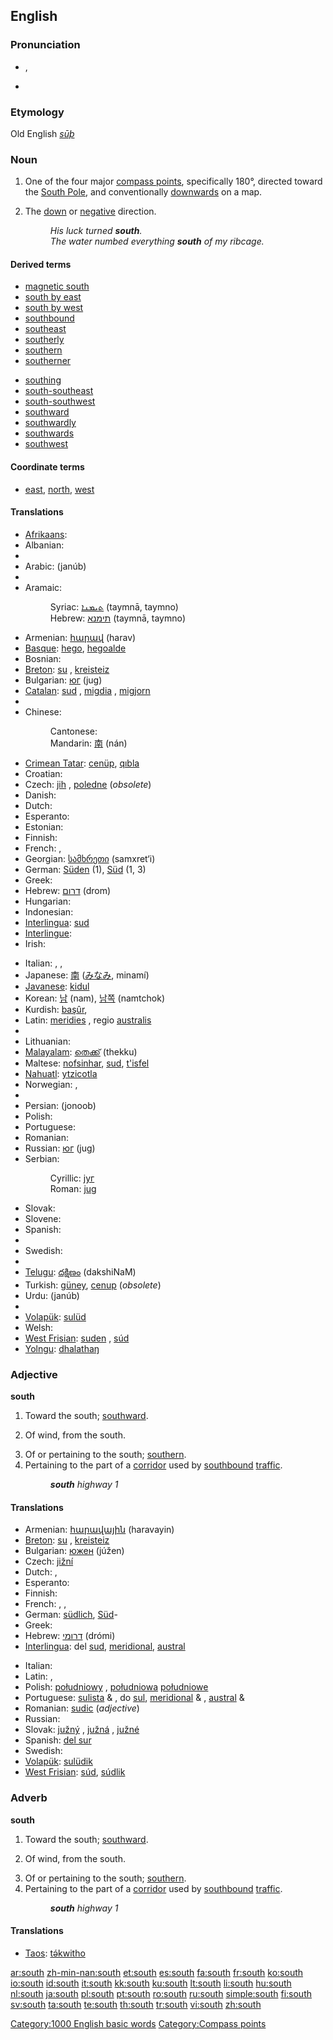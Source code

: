 {{wikipedia}}
{{also|South}}
==English==

===Pronunciation===
* {{IPA|/saʊθ/}}, {{SAMPA|/saUT/}}
* {{audio|en-us-south.ogg|Audio (US)}}
*: {{rhymes|aʊθ}}

===Etymology===
Old English ''[[sūþ]]''

===Noun===
{{en-noun|-}}

# One of the four major [[compass point]]s, specifically 180°, directed toward the [[South Pole]], and conventionally [[downwards]] on a map.
# {{figurative}} The [[down]] or [[negative]] direction.
#: ''His luck turned '''south'''.''
#: ''The water numbed everything '''south''' of my ribcage.''

====Derived terms====
{{top2}}
* [[magnetic south]]
* [[south by east]]
* [[south by west]]
* [[southbound]]
* [[southeast]]
* [[southerly]]
* [[southern]]
* [[southerner]]
{{mid2}}
* [[southing]]
* [[south-southeast]]
* [[south-southwest]]
* [[southward]]
* [[southwardly]]
* [[southwards]]
* [[southwest]]
{{bottom2}}

====Coordinate terms====
* {{sense|compass point}} [[east]], [[north]], [[west]]

====Translations====
{{trans-top|compass point}}
* [[Afrikaans]]: {{t-|af|suid|xs=Afrikaans}}
* Albanian: {{t-|sq|jug|m|xs=Albanian}}
* {{trreq|Amharic}}
* Arabic: {{Arab|[[جنوب]]}} (janúb)
* {{trreq|Aragonese}}
* Aramaic:
*: Syriac: [[ܬܝܡܢܐ]] (taymnā, taymno) {{f}}
*: Hebrew: [[תימנא]] (taymnā, taymno) {{f}}
* Armenian: [[հարավ]] (harav)
* [[Basque]]: [[hego]], [[hegoalde]]
* Bosnian: {{t-|bs|jug|m}}
* [[Breton]]: [[su]] {{m}}, [[kreisteiz]] {{m}}
* Bulgarian: [[юг]] (jug) {{m}}
* [[Catalan]]: [[sud]] {{m}}, [[migdia]] {{m}}, [[migjorn]] {{m}}
* {{trreq|Chechen}}
* Chinese:
*: Cantonese: {{tø|yue|南|tr=naam4|sc=Hani|xs=Cantonese}}
*: Mandarin: [[南]] (nán)
* [[Crimean Tatar]]: [[cenüp]], [[qıbla]]
* Croatian: {{t-|hr|jug|m}}
* Czech: [[jih]] {{m}}, [[poledne]] {{n}} (''obsolete'')
* Danish: {{t+|da|syd}}
* Dutch: {{t+|nl|zuiden|n}}
* Esperanto: {{t-|eo|sudo|xs=Esperanto}}
* Estonian: {{t-|et|lõuna}}
* Finnish: {{t+|fi|etelä}}
* French: {{t+|fr|sud|m}}, {{t+|fr|midi|m}}
* Georgian: [[სამხრეთი]] (samxret‘i)
* German: [[Süden]] {{m}} (1), [[Süd]] (1, 3)
* Greek: {{t+|el|νότος|m|tr=nótos|sc=Grek}}
* Hebrew: [[דרום]] (drom) {{m}}
* Hungarian: {{t+|hu|dél}}
* Indonesian: {{t+|id|selatan|xs=Indonesian}}
* [[Interlingua]]: [[sud]]
* [[Interlingue]]: {{t|ie|sude}}
* Irish: {{t|ga|deisceart|m|xs=Irish}}
{{trans-mid}}
* Italian: {{t+|it|sud}}, {{t+|it|mezzogiorno}}, {{t+|it|meridione}}
* Japanese: [[南]] ([[みなみ]], minamí)
* [[Javanese]]: [[kidul]]
* Korean: [[남]] (nam), [[남쪽]] (namtchok)
* Kurdish: [[başûr]], {{KUchar|[[باشور]]}}
* Latin: [[meridies]] {{m}}, regio [[australis]] {{f}}
* {{trreq|Latvian}}
* Lithuanian: {{t+|lt|pietūs|m|p|xs=Lithuanian}}
* [[Malayalam]]: [[തെക്ക്]] (thekku)
* Maltese: [[nofsinhar]], [[sud]], [[t'isfel]]
* [[Nahuatl]]: [[ytzicotla]]
* Norwegian: {{t+|no|sør}}, {{t-|no|syd}}
* {{trreq|Oriya}}
* Persian: {{fa-Arab|[[جنوب]]}} (jonoob)
* Polish: {{t+|pl|południe|n}}
* Portuguese: {{t+|pt|sul|m}}
* Romanian: {{t+|ro|sud|n}}
* Russian: [[юг]] (jug) {{m}}
* Serbian:
*: Cyrillic: [[југ#Serbian|југ]] {{m}}
*: Roman: [[jug#Serbian|jug]] {{m}}
* Slovak: {{t-|sk|juh|m}}
* Slovene: {{t+|sl|jug|m}}
* Spanish: {{t+|es|sur|m}}
* {{trreq|Swahili}}
* Swedish: {{t+|sv|söder}}
* {{trreq|Tamil}}
* [[Telugu]]: [[దక్షిణం]] (dakshiNaM)
* Turkish: [[güney]], [[cenup]] (''obsolete'')
* Urdu: {{ur-Arab|[[جنوب]]}} (janúb) {{m}}
* {{trreq|Vietnamese}}
* [[Volapük]]: [[sulüd]]
* Welsh: {{t-|cy|de|xs=Welsh}}
* [[West Frisian]]: [[suden]] {{n}}, [[súd]]
* [[Yolngu]]: [[dhalathaŋ]]
{{trans-bottom}}

===Adjective===
'''south'''

# Toward the south; [[southward]].
# {{meteorology}} Of wind, from the south.
# Of or pertaining to the south; [[southern]].
# Pertaining to the part of a [[corridor]] used by [[southbound]] [[traffic]].
#: '''''south''' highway 1''

====Translations====
{{trans-top|of or pertaining to the south}}
* Armenian: [[հարավային]] (haravayin)
* [[Breton]]: [[su]] {{m}}, [[kreisteiz]] {{m}}
* Bulgarian: [[южен]] (júžen) {{m}}
* Czech: [[jižní]]
* Dutch: {{t+|nl|zuid}}, {{t-|nl|zuidelijk}}
* Esperanto: {{t-|eo|suda|xs=Esperanto}}
* Finnish: {{t+|fi|eteläinen}}
* French: {{t+|fr|sud}}, {{t+|fr|méridional}}, {{t+|fr|austral}}
* German: [[südlich]], [[Süd]]-
* Greek: {{t+|el|νότιος|tr=nótios|sc=Grek}}
* Hebrew: [[דרומי]] (drómi)
* [[Interlingua]]: del [[sud]], [[meridional]], [[austral]]
{{trans-mid}}
* Italian: {{t+|it|meridionale}}
* Latin: {{t+|la|australis|m|f}}, {{t-|la|australe|n}}
* Polish: [[południowy]] {{m}}, [[południowa]] {{f}} [[południowe]] {{n}}
* Portuguese: [[sulista]] {{m}} & {{f}}, do [[sul]], [[meridional]] {{m}} & {{f}}, [[austral]] {{m}} & {{f}}
* Romanian: [[sudic]] (''adjective'')
* Russian: {{t+|ru|южный|tr=júžyj|sc=Cyrl}}
* Slovak: [[južný]] {{m}}, [[južná]] {{f}}, [[južné]] {{n}}
* Spanish: [[del sur]]
* Swedish: {{t+|sv|syd}}
* [[Volapük]]: [[sulüdik]]
* [[West Frisian]]: [[súd]], [[súdlik]]
{{trans-bottom}}

===Adverb===
'''south'''

# Toward the south; [[southward]].
# {{meteorology}} Of wind, from the south.
# Of or pertaining to the south; [[southern]].
# Pertaining to the part of a [[corridor]] used by [[southbound]] [[traffic]].
#: '''''south''' highway 1''

====Translations====
* [[Taos]]: [[tə́kwitho]]

[[Category:1000 English basic words]]
[[Category:Compass points]]

[[ar:south]]
[[zh-min-nan:south]]
[[et:south]]
[[es:south]]
[[fa:south]]
[[fr:south]]
[[ko:south]]
[[io:south]]
[[id:south]]
[[it:south]]
[[kk:south]]
[[ku:south]]
[[lt:south]]
[[li:south]]
[[hu:south]]
[[nl:south]]
[[ja:south]]
[[pl:south]]
[[pt:south]]
[[ro:south]]
[[ru:south]]
[[simple:south]]
[[fi:south]]
[[sv:south]]
[[ta:south]]
[[te:south]]
[[th:south]]
[[tr:south]]
[[vi:south]]
[[zh:south]]